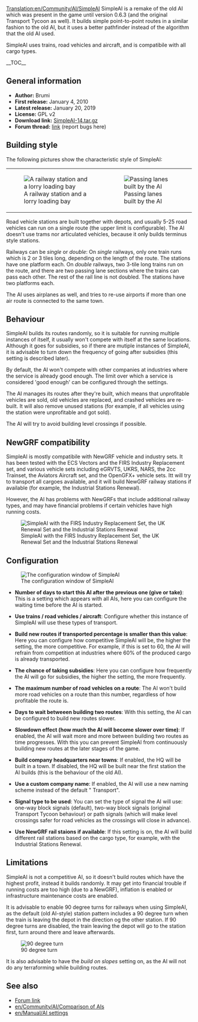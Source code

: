 [[Translation:en/Community/AI/SimpleAI]]
{{en/NoAI}}
SimpleAI is a remake of the old AI which was present in the game until version 0.6.3 (and the original Transport Tycoon as well). It builds simple point-to-point routes in a similar fashion to the old AI, but it uses a better pathfinder instead of the algorithm that the old AI used.

SimpleAI uses trains, road vehicles and aircraft, and is compatibile with all cargo types.

__TOC__

==General information==

* '''Author:''' Brumi
* '''First release:''' January 4, 2010
* '''Latest release:''' January 20, 2019
* '''License:''' GPL v2
* '''Download link:''' [http://binaries.openttd.org/bananas/ai/SimpleAI-14.tar.gz SimpleAI-14.tar.gz]
* '''Forum thread:''' [http://www.tt-forums.net/viewtopic.php?f=65&t=44809 link] (report bugs here)

==Building style==

The following pictures show the characteristic style of SimpleAI:
{|
|[[File:en/Simpleai.png|frame|none|A railway station and a lorry loading bay]]
|[[File:en/Simpleai passinglane.png|frame|none|Passing lanes built by the AI]]
|}
Road vehicle stations are built together with depots, and usually 5-25 road vehicles can run on a single route (the upper limit is configurable). The AI doesn't use trams nor articulated vehicles, because it only builds terminus style stations.

Railways can be ''single'' or ''double'': On ''single'' railways, only one train runs which is 2 or 3 tiles long, depending on the length of the route. The stations have one platform each. On ''double'' railways, two 3-tile long trains run on the route, and there are two passing lane sections where the trains can pass each other. The rest of the rail line is not doubled. The stations have two platforms each.

The AI uses airplanes as well, and tries to re-use airports if more than one air route is connected to the same town.

==Behaviour==

SimpleAI builds its routes randomly, so it is suitable for running multiple instances of itself, it usually won't compete with itself at the same locations. Although it goes for subsidies, so if there are mutiple instances of SimpleAI, it is advisable to turn down the frequency of going after subsidies (this setting is described later).

By default, the AI won't compete with other companies at industries where the service is already good enough. The limit over which a service is considered 'good enough' can be configured through the settings.

The AI manages its routes after they're built, which means that unprofitable vehicles are sold, old vehicles are replaced, and crashed vehicles are re-built. It will also remove unused stations (for example, if all vehicles using the station were unprofitable and got sold).

The AI will try to avoid building level crossings if possible.

==NewGRF compatibility==

SimpleAI is mostly compatibile with NewGRF vehicle and industry sets. It has been tested with the ECS Vectors and the FIRS Industry Replacement set, and various vehicle sets including eGRVTS, UKRS, NARS, the 2cc Trainset, the Aviators Aircraft set, and the OpenGFX+ vehicle sets. Itt will try to transport all cargoes available, and it will build NewGRF railway stations if available (for example, the Industrial Stations Renewal).

However, the AI has problems with NewGRFs that include additional railway types, and may have financial problems if certain vehicles have high running costs.

[[File:en/Simpleai firs.png|frame|none|SimpleAI with the FIRS Industry Replacement Set, the UK Renewal Set and the Industrial Stations Renewal]]

==Configuration==

[[File:en/simpleai configuration.png|frame|none|The configuration window of SimpleAI]]

* '''Number of days to start this AI after the previous one (give or take)''': This is a setting which appears with all AIs, here you can configure the waiting time before the AI is started.

* '''Use trains / road vehicles / aircraft''': Configure whether this instance of SimpleAI will use these types of transport.

* '''Build new routes if transported percentage is smaller than this value''': Here you can configure how competitive SimpleAI will be, the higher the setting, the more competitive. For example, if this is set to 60, the AI will refrain from competition at industries where 60% of the produced cargo is already transported.

* '''The chance of taking subsidies''': Here you can configure how frequently the AI will go for subsidies, the higher the setting, the more frequently.

* '''The maximum number of road vehicles on a route''': The AI won't build more road vehicles on a route than this number, regardless of how profitable the route is.

* '''Days to wait betweeen building two routes''': With this setting, the AI can be configured to build new routes slower.

* '''Slowdown effect (how much the AI will become slower over time)''': If enabled, the AI will wait more and more between building two routes as time progresses. With this you can prevent SimpleAI from continuously building new routes at the later stages of the game.

* '''Build company headquarters near towns''': If enabled, the HQ will be built in a town. If disabled, the HQ will be built near the first station the AI builds (this is the behaviour of the old AI).

* '''Use a custom company name''': If enabled, the AI will use a new naming scheme instead of the default "<town name> Transport".

* '''Signal type to be used''': You can set the type of signal the AI will use: one-way block signals (default), two-way block signals (original Transport Tycoon behaviour) or path signals (which will make level crossings safer for road vehicles as the crossings will close in advance).

* '''Use NewGRF rail staions if available''': If this setting is on, the AI will build different rail stations based on the cargo type, for example, with the Industrial Stations Renewal.

==Limitations==

SimpleAI is not a competitive AI, so it doesn't build routes which have the highest profit, instead it builds randomly. It may get into financial trouble if running costs are too high (due to a NewGRF), inflation is enabled or infrastructure maintenance costs are enabled.

It is advisable to enable 90 degree turns for railways when using SimpleAI, as the default (old AI-style) station pattern includes a 90 degree turn when the train is leaving the depot in the direction og the other station. If 90 degree turns are disabled, the train leaving the depot will go to the station first, turn around there and leave afterwards.

[[File:en/Simpleai 90degturn.png|frame|none|90 degree turn]]

It is also advisable to have the ''build on slopes'' setting on, as the AI will not do any terraforming while building routes.

==See also==

* [http://www.tt-forums.net/viewtopic.php?t=44809 Forum link]
* [[en/Community/AI/Comparison of AIs]]
* [[en/Manual/AI settings]]
